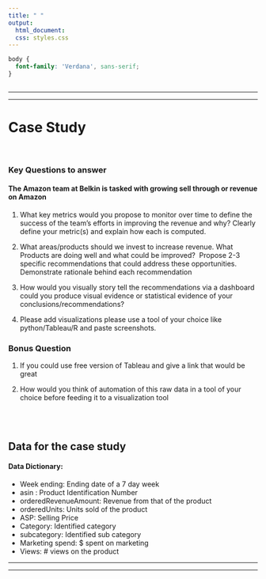 ```yaml
---
title: " "
output:
  html_document:
  css: styles.css
---
```


```css
body {
  font-family: 'Verdana', sans-serif;
}



```

------------------------------------------------------------------------

------------------------------------------------------------------------

# Case Study

<br> 

### Key Questions to answer

#### The Amazon team at Belkin is tasked with growing sell through or revenue on Amazon
1. What key metrics would you propose to monitor over time to define the success of the team’s efforts in improving the revenue and why? Clearly define your metric(s) and explain how each is computed.

2. What areas/products should we invest to increase revenue. What Products are doing well and what could be improved? ​ ​Propose 2-3 specific recommendations that could address these opportunities. Demonstrate rationale behind each recommendation

3. How would you visually story tell the recommendations via a dashboard could you produce visual evidence or statistical evidence of your conclusions/recommendations?

4. Please add visualizations please use a tool of your choice like python/Tableau/R and paste screenshots.



### Bonus Question

1. If you could use free version of Tableau and give a link that would be great

2. How would you think of automation of this raw data in a tool of your choice before feeding it to a visualization tool

<br><br>

## Data for the case study

#### Data Dictionary:

- Week ending: Ending date of a 7 day week
- asin : Product Identification Number
- orderedRevenueAmount: Revenue from that of the product
- orderedUnits: Units sold of the product
- ASP: Selling Price
- Category: Identified category
- subcategory: Identified sub category
- Marketing spend: $ spent on marketing
- Views: # views on the product

------------------------------------------------------------------------

------------------------------------------------------------------------
